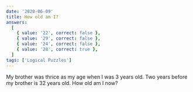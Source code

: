 ```yaml
---
date: '2020-06-09'
title: How old am I?
answers:
  [
    { value: '22', correct: false },
    { value: '29', correct: false },
    { value: '24', correct: false },
    { value: '28', correct: true },
  ]
tags: ['Logical Puzzles']
---
```


My brother was thrice as my age when I was 3 years old. Two years before my brother is 32 years old. How old am I now?
